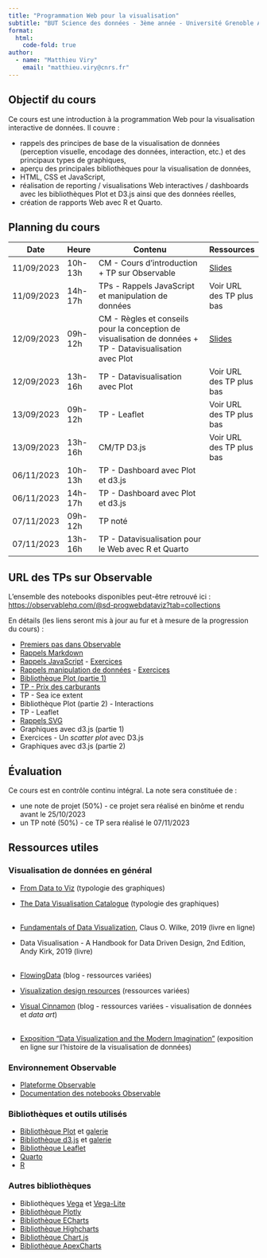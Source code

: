 ```yaml
---
title: "Programmation Web pour la visualisation"
subtitle: "BUT Science des données - 3ème année - Université Grenoble Alpes"
format:
  html:
    code-fold: true
author:
  - name: "Matthieu Viry"
    email: "matthieu.viry@cnrs.fr"
---
```


## Objectif du cours

Ce cours est une introduction à la programmation Web pour la visualisation interactive de données. Il couvre :

- rappels des principes de base de la visualisation de données (perception visuelle, encodage des données, interaction, etc.) et des principaux types de graphiques,
- aperçu des principales bibliothèques pour la visualisation de données,
- HTML, CSS et JavaScript,
- réalisation de reporting / visualisations Web interactives / dashboards avec les bibliothèques Plot et D3.js ainsi que des données réelles,
- création de rapports Web avec R et Quarto.


## Planning du cours

| Date          | Heure   | Contenu                                                                                                   | Ressources                  |
|---------------|---------|-----------------------------------------------------------------------------------------------------------|-----------------------------|
| 11/09/2023    | 10h-13h | CM - Cours d'introduction + TP sur Observable                                                             | [Slides](./CM-seance1.html) |
| 11/09/2023    | 14h-17h | TPs - Rappels JavaScript et manipulation de données                                                       | Voir URL des TP plus bas    |
| 12/09/2023    | 09h-12h | CM - Règles et conseils pour la conception de visualisation de données + TP - Datavisualisation avec Plot | [Slides](./CM-seance2.html) |
| 12/09/2023    | 13h-16h | TP - Datavisualisation avec Plot                                                                          | Voir URL des TP plus bas    |
| 13/09/2023    | 09h-12h | TP - Leaflet                                                                                              | Voir URL des TP plus bas    |
| 13/09/2023    | 13h-16h | CM/TP D3.js                                                                                               | Voir URL des TP plus bas    |
| 06/11/2023    | 10h-13h | TP - Dashboard avec Plot et d3.js                                                                         |                             |
| 06/11/2023    | 14h-17h | TP - Dashboard avec Plot et d3.js                                                                         |                             |
| 07/11/2023    | 09h-12h | TP noté                                                                                                   |                             |
| 07/11/2023    | 13h-16h | TP - Datavisualisation pour le Web avec R et Quarto                                                       |                             |


## URL des TPs sur Observable

L'ensemble des notebooks disponibles peut-être retrouvé ici : [https://observablehq.com/@sd-progwebdataviz?tab=collections](https://observablehq.com/@sd-progwebdataviz?tab=collections)

En détails (les liens seront mis à jour au fur et à mesure de la progression du cours) :

- [Premiers pas dans Observable](https://observablehq.com/@sd-progwebdataviz/premiers-pas-dans-observable)
- [Rappels Markdown](https://observablehq.com/@sd-progwebdataviz/rappels-markdown)
- [Rappels JavaScript](https://observablehq.com/@sd-progwebdataviz/rappels-javascript) - [Exercices](https://observablehq.com/@sd-progwebdataviz/rappels-javascript-exercices)
- [Rappels manipulation de données](https://observablehq.com/@sd-progwebdataviz/preparation-et-transformation-de-donnees) - [Exercices](https://observablehq.com/@sd-progwebdataviz/preparation-et-transformation-de-donnees-exercices)
- [Bibliothèque Plot (partie 1)](https://observablehq.com/@sd-progwebdataviz/bibliotheque-plot)
- [TP - Prix des carburants](https://observablehq.com/@sd-progwebdataviz/tp-prix-des-carburants)
- TP - Sea ice extent
- Bibliothèque Plot (partie 2) - Interactions
- TP - Leaflet
- [Rappels SVG](https://observablehq.com/@sd-progwebdataviz/rappels-svg)
- Graphiques avec d3.js (partie 1)
- Exercices - Un *scatter plot* avec D3.js
- Graphiques avec d3.js (partie 2)


## Évaluation

Ce cours est en contrôle continu intégral.
La note sera constituée de :

- une note de projet (50%) - ce projet sera réalisé en binôme et rendu avant le 25/10/2023
- un TP noté (50%) - ce TP sera réalisé le 07/11/2023

## Ressources utiles

### Visualisation de données en général

- [From Data to Viz](https://www.data-to-viz.com/) (typologie des graphiques)
- [The Data Visualisation Catalogue](https://datavizcatalogue.com/) (typologie des graphiques)
<br><br>

- [Fundamentals of Data Visualization](https://clauswilke.com/dataviz/), Claus O. Wilke, 2019 (livre en ligne)
- Data Visualisation - A Handbook for Data Driven Design, 2nd Edition, Andy Kirk, 2019 (livre)
<br><br>

- [FlowingData](https://flowingdata.com/) (blog - ressources variées)
- [Visualization design resources](https://www.cs.ubc.ca/group/infovis/resources.shtml) (ressources variées)
- [Visual Cinnamon](https://www.visualcinnamon.com/) (blog - ressources variées - visualisation de données et *data art*)
<br><br>

- [Exposition "Data Visualization and the Modern Imagination"](https://exhibits.stanford.edu/dataviz) (exposition en ligne sur l'histoire de la visualisation de données)

### Environnement Observable

- [Plateforme Observable](https://observablehq.com/)
- [Documentation des notebooks Observable](https://observablehq.com/@observablehq/documentation)

### Bibliothèques et outils utilisés

- [Bibliothèque Plot](https://observablehq.com/plot/) et [galerie](https://observablehq.com/@observablehq/plot-gallery)
- [Bibliothèque d3.js](https://d3js.org/) et [galerie](https://observablehq.com/collection/@d3/gallery)
- [Bibliothèque Leaflet](https://leafletjs.com/)
- [Quarto](https://quarto.org/)
- [R](https://www.r-project.org/)

### Autres bibliothèques

- Bibliothèques [Vega](https://vega.github.io/vega/) et [Vega-Lite](https://vega.github.io/vega-lite/)
- [Bibliothèque Plotly](https://plotly.com/javascript/)
- [Bibliothèque ECharts](https://echarts.apache.org/en/index.html)
- [Bibliothèque Highcharts](https://www.highcharts.com/)
- [Bibliothèque Chart.js](https://www.chartjs.org/)
- [Bibliothèque ApexCharts](https://apexcharts.com/)